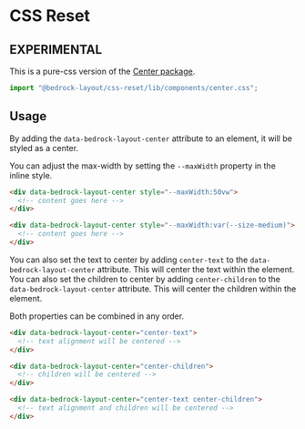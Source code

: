 
<Meta title="Pure-CSS/components/center.css" />

# CSS Reset

## EXPERIMENTAL

This is a pure-css version of the [Center package](/?path=/docs/components-center--api).

```javascript
import "@bedrock-layout/css-reset/lib/components/center.css";
```

## Usage

By adding the `data-bedrock-layout-center` attribute to an element, it will be styled as a center.

You can adjust the max-width by setting the `--maxWidth` property in the inline style.

```html
<div data-bedrock-layout-center style="--maxWidth:50vw">
  <!-- content goes here -->
</div>

<div data-bedrock-layout-center style="--maxWidth:var(--size-medium)">
  <!-- content goes here -->
</div>
```

You can also set the text to center by adding `center-text` to the `data-bedrock-layout-center` attribute. This will center the text within the element.
You can also set the children to center by adding `center-children` to the `data-bedrock-layout-center` attribute. This will center the children within the element.

Both properties can be combined in any order.

```html
<div data-bedrock-layout-center="center-text">
  <!-- text alignment will be centered -->
</div>

<div data-bedrock-layout-center="center-children">
  <!-- children will be centered -->
</div>

<div data-bedrock-layout-center="center-text center-children">
  <!-- text alignment and children will be centered -->
</div>
```
